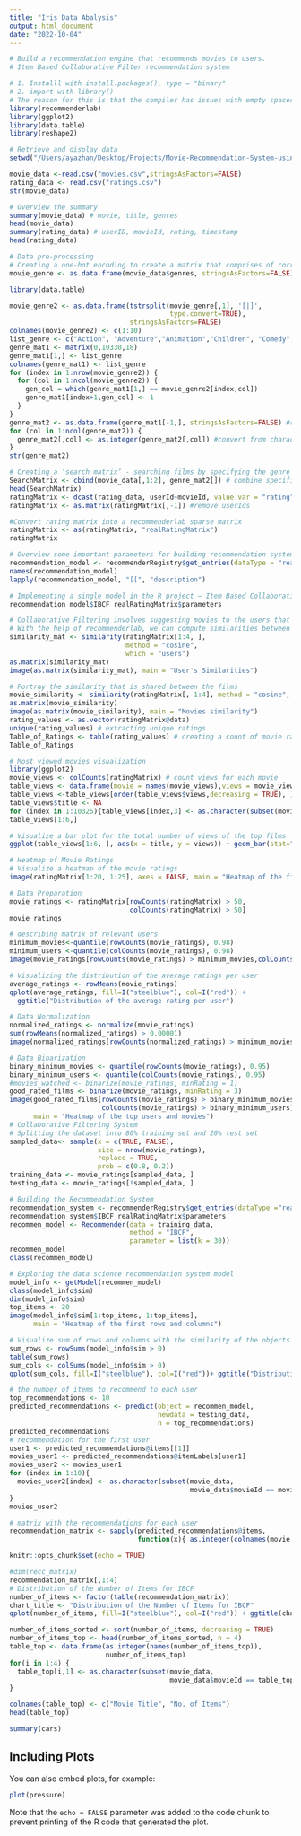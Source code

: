 ```yaml
---
title: "Iris Data Abalysis"
output: html_document
date: "2022-10-04"
---
```


```r
# Build a recommendation engine that recommends movies to users.
# Item Based Collaborative Filter recommendation system

# 1. Installl with install.packages(), type = "binary"
# 2. import with library()
# The reason for this is that the compiler has issues with empty spaces in your windows user name, if you want to avoid this problem while installing packages from source, change your user name or install to the system level library instead.
library(recommenderlab)
library(ggplot2)
library(data.table)
library(reshape2)
```

```r
# Retrieve and display data
setwd("/Users/ayazhan/Desktop/Projects/Movie-Recommendation-System-using-R_Project-main/IMDB-Dataset")

movie_data <-read.csv("movies.csv",stringsAsFactors=FALSE)
rating_data <- read.csv("ratings.csv")
str(movie_data)
```

```r
# Overview the summary 
summary(movie_data) # movie, title, genres
head(movie_data)
summary(rating_data) # userID, movieId, rating, timestamp
head(rating_data)
```

```r
# Data pre-processing
# Creating a one-hot encoding to create a matrix that comprises of corresponding genres for each of the films.
movie_genre <- as.data.frame(movie_data$genres, stringsAsFactors=FALSE)

library(data.table)

movie_genre2 <- as.data.frame(tstrsplit(movie_genre[,1], '[|]', 
                                        type.convert=TRUE), 
                              stringsAsFactors=FALSE) 
colnames(movie_genre2) <- c(1:10)
list_genre <- c("Action", "Adventure","Animation","Children", "Comedy","Crime","Documentary", "Drama","Fantasy","Film-Noir", "Horror","Musical","Mystery","Romance", "Sci-Fi","Thriller", "War", "Western")
genre_mat1 <- matrix(0,10330,18)
genre_mat1[1,] <- list_genre
colnames(genre_mat1) <- list_genre
for (index in 1:nrow(movie_genre2)) {
  for (col in 1:ncol(movie_genre2)) {
    gen_col = which(genre_mat1[1,] == movie_genre2[index,col]) 
    genre_mat1[index+1,gen_col] <- 1
  }
}
genre_mat2 <- as.data.frame(genre_mat1[-1,], stringsAsFactors=FALSE) #remove first row, which was the genre list
for (col in 1:ncol(genre_mat2)) {
  genre_mat2[,col] <- as.integer(genre_mat2[,col]) #convert from characters to integers
} 
str(genre_mat2)
```

```r
# Creating a ‘search matrix’ - searching films by specifying the genre
SearchMatrix <- cbind(movie_data[,1:2], genre_mat2[]) # combine specified Vector, Matrix or Data Frame by columns
head(SearchMatrix)
ratingMatrix <- dcast(rating_data, userId~movieId, value.var = "rating", na.rm=FALSE)
ratingMatrix <- as.matrix(ratingMatrix[,-1]) #remove userIds
```

```r
#Convert rating matrix into a recommenderlab sparse matrix
ratingMatrix <- as(ratingMatrix, "realRatingMatrix")
ratingMatrix
```

```r
# Overview some important parameters for building recommendation systems for movies
recommendation_model <- recommenderRegistry$get_entries(dataType = "realRatingMatrix")
names(recommendation_model)
lapply(recommendation_model, "[[", "description")
```

```r
# Implementing a single model in the R project – Item Based Collaborative Filtering
recommendation_model$IBCF_realRatingMatrix$parameters
```

```r
# Collaborative Filtering involves suggesting movies to the users that are based on collecting preferences from many other users.
# With the help of recommenderlab, we can compute similarities between users
similarity_mat <- similarity(ratingMatrix[1:4, ],
                             method = "cosine",
                             which = "users")
as.matrix(similarity_mat)
image(as.matrix(similarity_mat), main = "User's Similarities")
```

```r
# Portray the similarity that is shared between the films
movie_similarity <- similarity(ratingMatrix[, 1:4], method = "cosine", which = "items")
as.matrix(movie_similarity)
image(as.matrix(movie_similarity), main = "Movies similarity")
rating_values <- as.vector(ratingMatrix@data)
unique(rating_values) # extracting unique ratings
Table_of_Ratings <- table(rating_values) # creating a count of movie ratings
Table_of_Ratings
```

```r
# Most viewed movies visualization
library(ggplot2)
movie_views <- colCounts(ratingMatrix) # count views for each movie
table_views <- data.frame(movie = names(movie_views),views = movie_views) # create dataframe of views
table_views <-table_views[order(table_views$views,decreasing = TRUE), ] # sort by number of views
table_views$title <- NA
for (index in 1:10325){table_views[index,3] <- as.character(subset(movie_data,movie_data$movieId == table_views[index,1])$title)}
table_views[1:6,]
```
```r
# Visualize a bar plot for the total number of views of the top films
ggplot(table_views[1:6, ], aes(x = title, y = views)) + geom_bar(stat="identity", fill = 'steelblue') + geom_text(aes(label=views), vjust=-0.3, size=3.5) + theme(axis.text.x = element_text(angle = 45, hjust = 1)) + ggtitle("Total Views of the Top Films")
```

```r
# Heatmap of Movie Ratings
# Visualize a heatmap of the movie ratings
image(ratingMatrix[1:20, 1:25], axes = FALSE, main = "Heatmap of the first 25 rows and 25 columns")
```

```r
# Data Preparation
movie_ratings <- ratingMatrix[rowCounts(ratingMatrix) > 50,
                              colCounts(ratingMatrix) > 50]
movie_ratings
```

```r
# describing matrix of relevant users
minimum_movies<-quantile(rowCounts(movie_ratings), 0.98)
minimum_users <-quantile(colCounts(movie_ratings), 0.98)
image(movie_ratings[rowCounts(movie_ratings) > minimum_movies,colCounts(movie_ratings) > minimum_users],main = "Heatmap of the top users and movies")
```

```r
# Visualizing the distribution of the average ratings per user
average_ratings <- rowMeans(movie_ratings)
qplot(average_ratings, fill=I("steelblue"), col=I("red")) +
  ggtitle("Distribution of the average rating per user")
```

```r
# Data Normalization
normalized_ratings <- normalize(movie_ratings)
sum(rowMeans(normalized_ratings) > 0.00001)
image(normalized_ratings[rowCounts(normalized_ratings) > minimum_movies,colCounts(normalized_ratings) > minimum_users], main = "Normalized Ratings of the Top Users")
```

```r
# Data Binarization
binary_minimum_movies <- quantile(rowCounts(movie_ratings), 0.95)
binary_minimum_users <- quantile(colCounts(movie_ratings), 0.95)
#movies_watched <- binarize(movie_ratings, minRating = 1)
good_rated_films <- binarize(movie_ratings, minRating = 3)
image(good_rated_films[rowCounts(movie_ratings) > binary_minimum_movies,
                       colCounts(movie_ratings) > binary_minimum_users],
      main = "Heatmap of the top users and movies")
# Collaborative Filtering System
# Splitting the dataset into 80% training set and 20% test set
sampled_data<- sample(x = c(TRUE, FALSE),
                      size = nrow(movie_ratings),
                      replace = TRUE,
                      prob = c(0.8, 0.2))
training_data <- movie_ratings[sampled_data, ]
testing_data <- movie_ratings[!sampled_data, ]
```

```r
# Building the Recommendation System
recommendation_system <- recommenderRegistry$get_entries(dataType ="realRatingMatrix")
recommendation_system$IBCF_realRatingMatrix$parameters
recommen_model <- Recommender(data = training_data,
                              method = "IBCF",
                              parameter = list(k = 30))
recommen_model
class(recommen_model)
```

```r
# Exploring the data science recommendation system model
model_info <- getModel(recommen_model)
class(model_info$sim)
dim(model_info$sim)
top_items <- 20
image(model_info$sim[1:top_items, 1:top_items],
      main = "Heatmap of the first rows and columns")
```

```r
# Visualize sum of rows and columns with the similarity of the objects above 0
sum_rows <- rowSums(model_info$sim > 0)
table(sum_rows)
sum_cols <- colSums(model_info$sim > 0)
qplot(sum_cols, fill=I("steelblue"), col=I("red"))+ ggtitle("Distribution of the column count")
```

```r
# the number of items to recommend to each user
top_recommendations <- 10 
predicted_recommendations <- predict(object = recommen_model,
                                     newdata = testing_data,
                                     n = top_recommendations)
predicted_recommendations
# recommendation for the first user
user1 <- predicted_recommendations@items[[1]] 
movies_user1 <- predicted_recommendations@itemLabels[user1]
movies_user2 <- movies_user1
for (index in 1:10){
  movies_user2[index] <- as.character(subset(movie_data,
                                             movie_data$movieId == movies_user1[index])$title)
}
movies_user2
```

```r
# matrix with the recommendations for each user
recommendation_matrix <- sapply(predicted_recommendations@items,
                                function(x){ as.integer(colnames(movie_ratings)[x]) })
```

```r
knitr::opts_chunk$set(echo = TRUE)
```

```r
#dim(recc_matrix)
recommendation_matrix[,1:4]
# Distribution of the Number of Items for IBCF
number_of_items <- factor(table(recommendation_matrix))
chart_title <- "Distribution of the Number of Items for IBCF"
qplot(number_of_items, fill=I("steelblue"), col=I("red")) + ggtitle(chart_title)

number_of_items_sorted <- sort(number_of_items, decreasing = TRUE)
number_of_items_top <- head(number_of_items_sorted, n = 4)
table_top <- data.frame(as.integer(names(number_of_items_top)),
                        number_of_items_top)
for(i in 1:4) {
  table_top[i,1] <- as.character(subset(movie_data,
                                        movie_data$movieId == table_top[i,1])$title)
}

colnames(table_top) <- c("Movie Title", "No. of Items")
head(table_top)
```



```r
summary(cars)
```

## Including Plots

You can also embed plots, for example:

```r
plot(pressure)
```

Note that the `echo = FALSE` parameter was added to the code chunk to prevent printing of the R code that generated the plot.

